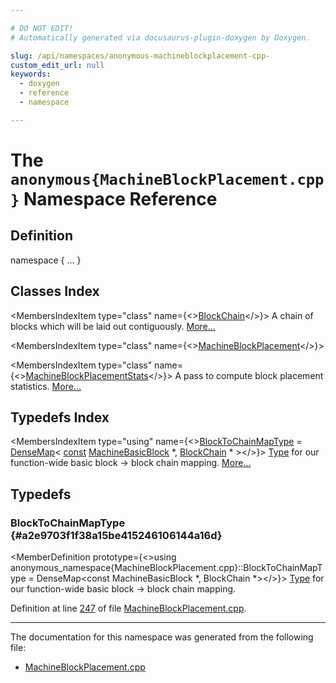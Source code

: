 ```yaml
---

# DO NOT EDIT!
# Automatically generated via docusaurus-plugin-doxygen by Doxygen.

slug: /api/namespaces/anonymous-machineblockplacement-cpp-
custom_edit_url: null
keywords:
  - doxygen
  - reference
  - namespace

---
```





# The `anonymous{MachineBlockPlacement.cpp}` Namespace Reference

<DoxygenPage pluginConfig={pluginConfig}>



## Definition

<CodeBlock>namespace &#123; ... &#125;</CodeBlock>

## Classes Index

<MembersIndex>

<MembersIndexItem
  type="class"
  name={<><a href="/docs/api/classes/anonymous-namespace-machineblockplacement-cpp-/blockchain">BlockChain</a></>}>
A chain of blocks which will be laid out contiguously. <a href="/docs/api/classes/anonymous-namespace-machineblockplacement-cpp-/blockchain/#details">More...</a>
</MembersIndexItem>

<MembersIndexItem
  type="class"
  name={<><a href="/docs/api/classes/anonymous-namespace-machineblockplacement-cpp-/machineblockplacement">MachineBlockPlacement</a></>}>
</MembersIndexItem>

<MembersIndexItem
  type="class"
  name={<><a href="/docs/api/classes/anonymous-namespace-machineblockplacement-cpp-/machineblockplacementstats">MachineBlockPlacementStats</a></>}>
A pass to compute block placement statistics. <a href="/docs/api/classes/anonymous-namespace-machineblockplacement-cpp-/machineblockplacementstats/#details">More...</a>
</MembersIndexItem>

</MembersIndex>

## Typedefs Index

<MembersIndex>

<MembersIndexItem
  type="using"
  name={<><a href="#a2e9703f1f38a15be415246106144a16d">BlockToChainMapType</a> = <a href="/docs/api/classes/llvm/densemap">DenseMap</a>&lt; <a href="/docs/api/files/lib/lib/target/lib/target/aarch64/aarch64promoteconstant-cpp/#a90f8350fecae261c25be85d38b451bff">const</a> <a href="/docs/api/classes/llvm/machinebasicblock">MachineBasicBlock</a> &#42;, <a href="/docs/api/classes/anonymous-namespace-machineblockplacement-cpp-/blockchain">BlockChain</a> &#42; &gt;</>}>
<a href="/docs/api/classes/llvm/type">Type</a> for our function-wide basic block -&gt; block chain mapping. <a href="#a2e9703f1f38a15be415246106144a16d">More...</a>
</MembersIndexItem>

</MembersIndex>


<SectionDefinition>

## Typedefs

### BlockToChainMapType {#a2e9703f1f38a15be415246106144a16d}

<MemberDefinition
  prototype={<>using anonymous&#95;namespace&#123;MachineBlockPlacement.cpp&#125;::BlockToChainMapType =  DenseMap&lt;const MachineBasicBlock &#42;, BlockChain &#42;&gt;</>}>
<a href="/docs/api/classes/llvm/type">Type</a> for our function-wide basic block -&gt; block chain mapping.

Definition at line <a href="/docs/api/files/lib/lib/codegen/machineblockplacement-cpp/#l00247">247</a> of file <a href="/docs/api/files/lib/lib/codegen/machineblockplacement-cpp">MachineBlockPlacement.cpp</a>.
</MemberDefinition>

</SectionDefinition>

<hr/>

The documentation for this namespace was generated from the following file:

<ul>
<li><a href="/docs/api/files/lib/lib/codegen/machineblockplacement-cpp">MachineBlockPlacement.cpp</a></li>
</ul>

</DoxygenPage>
